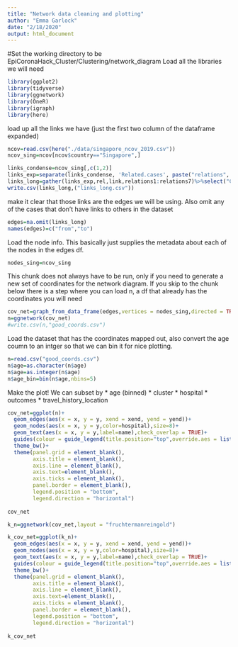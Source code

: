 ```yaml
---
title: "Network data cleaning and plotting"
author: "Emma Garlock"
date: "2/18/2020"
output: html_document
---
```


#Set the working directory to be EpiCoronaHack_Cluster/Clustering/network_diagram
Load all the libraries we will need 
```r
library(ggplot2)
library(tidyverse)
library(ggnetwork)
library(OneR)
library(igraph)
library(here)
```

load up all the links we have (just the first two column of the dataframe expanded)
```r
ncov=read.csv(here("./data/singapore_ncov_2019.csv"))
ncov_sing=ncov[ncov$country=="Singapore",]

```
```r
links_condense=ncov_sing[,c(1,2)]
links_exp=separate(links_condense, 'Related.cases', paste("relations", 1:7, sep=""), sep=",", extra="drop")
links_long=gather(links_exp,rel,link,relations1:relations7)%>%select("CaseID","link")
write.csv(links_long,("links_long.csv"))
```
make it clear that those links are the edges we will be using. Also omit any of the cases that don't have  links to others in the dataset 
```r
edges=na.omit(links_long)
names(edges)=c("from","to")
```

Load the node info. This basically just supplies the metadata about each of the nodes in the edges df. 
```r
nodes_sing=ncov_sing
```
This chunk does not always have to be run, only if you need to generate a new set of coordinates for the network diagram. If you skip to the chunk below there is a step where you can load n, a df that already has the coordinates you will need 
```r
cov_net=graph_from_data_frame(edges,vertices = nodes_sing,directed = TRUE)
n=ggnetwork(cov_net)
#write.csv(n,"good_coords.csv")
```

Load the dataset that has the coordinates mapped out, also convert the age coumn to an intger so that we can bin it for nice plotting.
```r
n=read.csv("good_coords.csv")
n$age=as.character(n$age)
n$age=as.integer(n$age)
n$age_bin=bin(n$age,nbins=5)
```
Make the plot! 
We can subset by 
* age (binned)
* cluster 
* hospital 
* outcomes 
* travel_history_location 
```r
cov_net=ggplot(n)+
  geom_edges(aes(x = x, y = y, xend = xend, yend = yend))+
  geom_nodes(aes(x = x, y = y,color=hospital),size=8)+
  geom_text(aes(x = x, y = y,label=name),check_overlap = TRUE)+
  guides(colour = guide_legend(title.position="top",override.aes = list(size=3)))+
  theme_bw()+
  theme(panel.grid = element_blank(),
        axis.title = element_blank(),
        axis.line = element_blank(),
        axis.text=element_blank(),
        axis.ticks = element_blank(),
        panel.border = element_blank(),
        legend.position = "bottom",
        legend.direction = "horizontal")
 
cov_net

```

```r
k_n=ggnetwork(cov_net,layout = "fruchtermanreingold")

k_cov_net=ggplot(k_n)+
  geom_edges(aes(x = x, y = y, xend = xend, yend = yend))+
  geom_nodes(aes(x = x, y = y,color=hospital),size=8)+
  geom_text(aes(x = x, y = y,label=name),check_overlap = TRUE)+
  guides(colour = guide_legend(title.position="top",override.aes = list(size=3)))+
  theme_bw()+
  theme(panel.grid = element_blank(),
        axis.title = element_blank(),
        axis.line = element_blank(),
        axis.text=element_blank(),
        axis.ticks = element_blank(),
        panel.border = element_blank(),
        legend.position = "bottom",
        legend.direction = "horizontal")
 
k_cov_net

```

